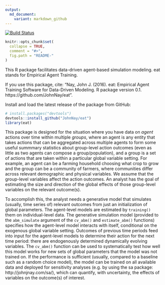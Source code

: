 ```yaml
---
output:
  md_document:
    variant: markdown_github
---
```


<!-- README.md is generated from README.Rmd. Please edit that file -->

[![Build Status](https://travis-ci.org/JohnNay/eat.svg?branch=master)](https://travis-ci.org/JohnNay/eat.svg?branch=master)

```r
knitr::opts_chunk$set(
  collapse = TRUE,
  comment = "#>",
  fig.path = "README-"
)
```

This R package facilitates data-driven agent-based simulation modeling. eat stands for Empirical Agent Training.

If you use this package, cite: "Nay, John J. (2016). eat: Empirical Agent Training Software for Data-Driven Modeling. R package version 0.1. https://github.com/JohnNay/eat".

Install and load the latest release of the package from GitHub:
```r
# install.packages("devtools")
devtools::install_github("JohnNay/eat")
library(eat)
```

This package is designed for the situation where you have data on *agent* actions over time within multiple *groups*, where an agent is any entity that takes actions that can be aggregated across multiple agents to form some useful summmary statistics about group-level action outcomes (even as little as two agents can compose a group/population), and a group is a set of actions that are taken within a particular global variable setting. For example, an agent can be a farming household choosing what crop to grow and the group can be a community of farmers, where communities differ across relevant demographic and physical variables. We assume that the group-level variables affect the action outcomes. An analyst has the goal of estimating the size and direction of the global effects of those group-level variables on the relevant outcome(s).

To accomplish this, the analyst needs a generative model that simulates (usually, time series of) relevant outcomes from just an initialization of global parameters. The agent-level models are estimated by `training()` them on individual-level data. The generative simulation model (provided to the `abm_simulate` argument of the `cv_abm()` and `estimate_abm()` functions) specifies how the agent-level model interacts with itself, conditional on the exogenous global variable setting. Outcomes of previous time periods feed into input for the agent-level models to determine their action for the next time period: there are endogenously determined dynamically evolving variables. The `cv_abm()` function can be used to systematically test how well this model works for new sets of global parameters that the model was not trained on. If the performance is sufficient (usually, compared to a baseline such as a random choice model), the model can be trained on all available data and deployed for sensitivity analyses (e.g. by using the sa package: http://johnjnay.com/sa/), which can quantify, with uncertainty, the effects of variables on the outcome(s) of interest.
